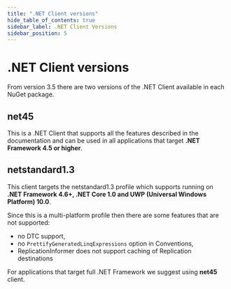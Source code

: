 ---
title: ".NET Client versions"
hide_table_of_contents: true
sidebar_label: .NET Client Versions
sidebar_position: 5
---




# .NET Client versions
<LanguageSwitcher supportedLanguages={supportedLanguages} />
<LanguageContent language="csharp">


From version 3.5 there are two versions of the .NET Client available in each NuGet package.

## net45

This is a .NET Client that supports all the features described in the documentation and can be used in all applications that target **.NET Framework 4.5 or higher**.

## netstandard1.3

This client targets the netstandard1.3 profile which supports running on **.NET Framework 4.6+, .NET Core 1.0 and UWP (Universal Windows Platform) 10.0**.

Since this is a multi-platform profile then there are some features that are not supported:

- no DTC support,
- no `PrettifyGeneratedLinqExpressions` option in Conventions,
- ReplicationInformer does not support caching of Replication destinations

<Admonition type="info" title="Recommendation" id="recommendation" href="#recommendation">

For applications that target full .NET Framework we suggest using **net45** client.

</Admonition>
</LanguageContent>

<!---

-->
